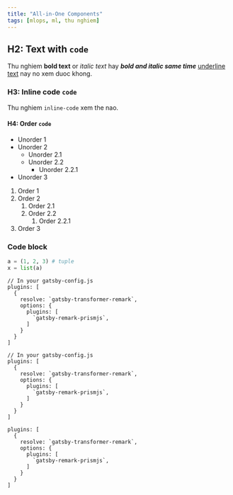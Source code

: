 ```yaml
---
title: "All-in-One Components"
tags: [mlops, ml, thu nghiem]
---
```



<LoremIpsum p={2} />

## H2: Text with `code`

Thu nghiem **bold text** or *italic text* hay ***bold and italic same time*** <u>underline text</u> nay no xem duoc khong.

### H3: Inline code `code`

Thu nghiem `inline-code` xem the nao.

#### H4: Order `code`

- Unorder 1
- Unorder 2
  - Unorder 2.1
  - Unorder 2.2
    - Unorder 2.2.1
- Unorder 3

1. Order 1
2. Order 2
   1. Order 2.1
   2. Order 2.2
      1. Order 2.2.1
3. Order 3

### Code block

```python
a = (1, 2, 3) # tuple
x = list(a)
```

```javascript{numberLines: true}
// In your gatsby-config.js
plugins: [
  {
    resolve: `gatsby-transformer-remark`,
    options: {
      plugins: [
        `gatsby-remark-prismjs`,
      ]
    }
  }
]
```

```javascript{numberLines: 5}
// In your gatsby-config.js
plugins: [
  {
    resolve: `gatsby-transformer-remark`,
    options: {
      plugins: [
        `gatsby-remark-prismjs`,
      ]
    }
  }
]
```

```javascript{1,4-6}
plugins: [
  {
    resolve: `gatsby-transformer-remark`,
    options: {
      plugins: [
        `gatsby-remark-prismjs`,
      ]
    }
  }
]
```
